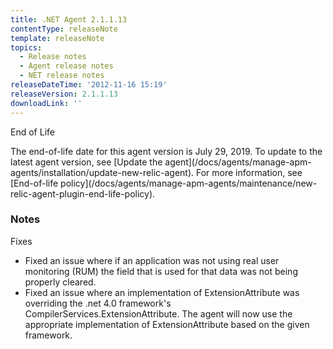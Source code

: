 ```yaml
---
title: .NET Agent 2.1.1.13
contentType: releaseNote
template: releaseNote
topics:
  - Release notes
  - Agent release notes
  - NET release notes
releaseDateTime: '2012-11-16 15:19'
releaseVersion: 2.1.1.13
downloadLink: ''
---
```


End of Life

<Callout variant="important">
  The end-of-life date for this agent version is July 29, 2019. To update to the latest agent version, see [Update the agent](/docs/agents/manage-apm-agents/installation/update-new-relic-agent). For more information, see [End-of-life policy](/docs/agents/manage-apm-agents/maintenance/new-relic-agent-plugin-end-life-policy).
</Callout>

### Notes

Fixes

* Fixed an issue where if an application was not using real user monitoring (RUM) the field that is used for that data was not being properly cleared.
* Fixed an issue where an implementation of ExtensionAttribute was overriding the .net 4.0 framework's CompilerServices.ExtensionAttribute. The agent will now use the appropriate implementation of ExtensionAttribute based on the given framework.
